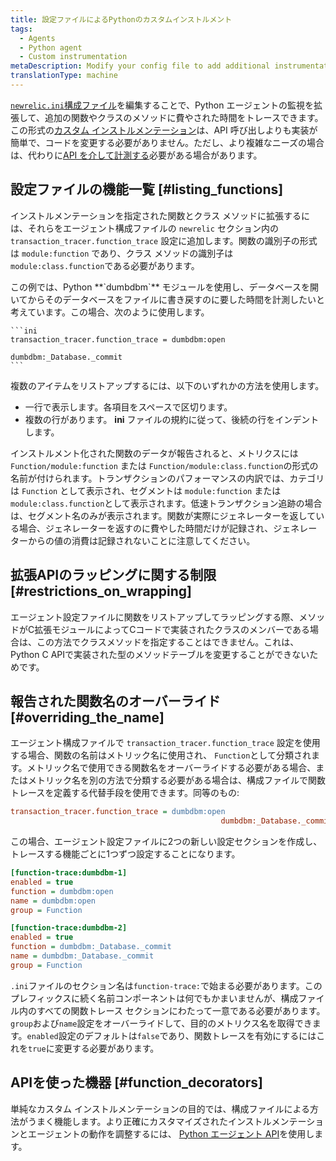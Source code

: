 ```yaml
---
title: 設定ファイルによるPythonのカスタムインストルメント
tags:
  - Agents
  - Python agent
  - Custom instrumentation
metaDescription: Modify your config file to add additional instrumentation to a monitored application when using the Python agent.
translationType: machine
---
```


[`newrelic.ini`構成ファイル](/docs/apm/agents/python-agent/configuration/python-agent-configuration/#agent-configuration-file)を編集することで、Python エージェントの監視を拡張して、追加の関数やクラスのメソッドに費やされた時間をトレースできます。この形式の[カスタム インストルメンテーション](/docs/python/python-custom-instrumentation)は、API 呼び出しよりも実装が簡単で、コードを変更する必要がありません。ただし、より複雑なニーズの場合は、代わりに[API を介して計測する](/docs/python/python-instrumentation-by-api)必要がある場合があります。

## 設定ファイルの機能一覧 [#listing_functions]

インストルメンテーションを指定された関数とクラス メソッドに拡張するには、それらをエージェント構成ファイルの `newrelic` セクション内の `transaction_tracer.function_trace` 設定に追加します。関数の識別子の形式は `module:function` であり、クラス メソッドの識別子は `module:class.function`である必要があります。

<CollapserGroup>
  <Collapser
    id="dumdbm-example"
    title="dumbdbmの使用"
  >
    この例では、Python **`dumbdbm`** モジュールを使用し、データベースを開いてからそのデータベースをファイルに書き戻すのに要した時間を計測したいと考えています。この場合、次のように使用します。

    ```ini
    transaction_tracer.function_trace = dumbdbm:open
                                                   dumbdbm:_Database._commit
    ```
  </Collapser>
</CollapserGroup>

複数のアイテムをリストアップするには、以下のいずれかの方法を使用します。

* 一行で表示します。各項目をスペースで区切ります。
* 複数の行があります。 **ini** ファイルの規約に従って、後続の行をインデントします。

インストルメント化された関数のデータが報告されると、メトリクスには `Function/module:function` または `Function/module:class.function`の形式の名前が付けられます。トランザクションのパフォーマンスの内訳では、カテゴリは `Function` として表示され、セグメントは `module:function` または `module:class.function`として表示されます。低速トランザクション追跡の場合は、セグメント名のみが表示されます。関数が実際にジェネレーターを返している場合、ジェネレーターを返すのに費やした時間だけが記録され、ジェネレーターからの値の消費は記録されないことに注意してください。

## 拡張APIのラッピングに関する制限 [#restrictions_on_wrapping]

エージェント設定ファイルに関数をリストアップしてラッピングする際、メソッドがC拡張モジュールによってCコードで実装されたクラスのメンバーである場合は、この方法でクラスメソッドを指定することはできません。これは、Python C APIで実装された型のメソッドテーブルを変更することができないためです。

## 報告された関数名のオーバーライド [#overriding_the_name]

エージェント構成ファイルで `transaction_tracer.function_trace` 設定を使用する場合、関数の名前はメトリック名に使用され、 `Function`として分類されます。メトリック名で使用できる関数名をオーバーライドする必要がある場合、またはメトリック名を別の方法で分類する必要がある場合は、構成ファイルで関数トレースを定義する代替手段を使用できます。同等のもの:

```ini
transaction_tracer.function_trace = dumbdbm:open
                                               dumbdbm:_Database._commit
```

この場合、エージェント設定ファイルに2つの新しい設定セクションを作成し、トレースする機能ごとに1つずつ設定することになります。

```ini
[function-trace:dumbdbm-1]
enabled = true
function = dumbdbm:open
name = dumbdbm:open
group = Function

[function-trace:dumbdbm-2]
enabled = true
function = dumbdbm:_Database._commit
name = dumbdbm:_Database._commit
group = Function
```

`.ini`ファイルのセクション名は`function-trace:`で始まる必要があります。このプレフィックスに続く名前コンポーネントは何でもかまいませんが、構成ファイル内のすべての関数トレース セクションにわたって一意である必要があります。`group`および`name`設定をオーバーライドして、目的のメトリクス名を取得できます。`enabled`設定のデフォルトは`false`であり、関数トレースを有効にするにはこれを`true`に変更する必要があります。

## APIを使った機器 [#function_decorators]

単純なカスタム インストルメンテーションの目的では、構成ファイルによる方法がうまく機能します。より正確にカスタマイズされたインストルメンテーションとエージェントの動作を調整するには、 [Python エージェント API](/docs/agents/python-agent/api/python-agent-api-guide)を使用します。